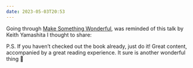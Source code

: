```yaml
---
date: 2023-05-03T20:53
---
```


Going through [Make Something Wonderful](https://stevejobsarchive.com/book), was reminded of this talk by Keith Yamashita I thought to share:

<YouTubePlayer src="https://www.youtube-nocookie.com/embed/lL_VIAnOaaM" />

P.S. If you haven’t checked out the book already, just do it! Great content, accompanied by a great reading experience. It sure is another wonderful thing 🤘
